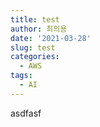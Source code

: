 ```yaml
---
title: test
author: 최의용
date: '2021-03-28'
slug: test
categories:
  - AWS
tags:
  - AI
---
```


asdfasf